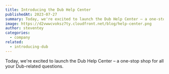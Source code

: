 ```yaml
---
title: Introducing the Dub Help Center
publishedAt: 2023-07-27
summary: Today, we're excited to launch the Dub Help Center – a one-stop shop for all your Dub-related questions.
image: https://d2vwwcvoksz7ty.cloudfront.net/blog/help-center.png
author: steventey
categories:
  - company
related:
  - introducing-dub
---
```


Today, we're excited to launch the Dub Help Center – a one-stop shop for all your Dub-related questions.
